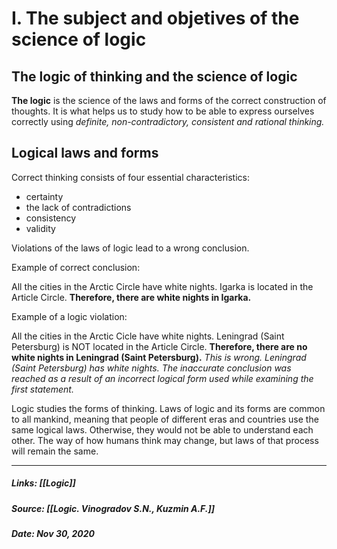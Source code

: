 # I. The subject and objetives of the science of logic

## The logic of thinking and the science of logic

**The logic** is the science of the laws and forms of the correct construction of thoughts. It is what helps us to study how to be able to express ourselves correctly using *definite, non-contradictory, consistent and rational thinking.*

## Logical laws and forms

Correct thinking consists of four essential characteristics: 
- certainty
- the lack of contradictions
- consistency 
- validity

Violations of the laws of logic lead to a wrong conclusion.

Example of correct conclusion:

All the cities in the Arctic Circle have white nights. Igarka is located in the Article Circle. **Therefore, there are white nights in Igarka.**


Example of a logic violation:

All the cities in the Arctic Cicle have white nights. Leningrad (Saint Petersburg) is NOT located in the Article Circle. **Therefore, there are no white nights in Leningrad (Saint Petersburg).**  *This is wrong. Leningrad (Saint Petersburg) has white nights. The inaccurate conclusion was reached as a result of an incorrect logical form used while examining the first statement.*

Logic studies the forms of thinking. Laws of logic and its forms are common to all mankind, meaning that people of different eras and countries use the same logical laws. Otherwise, they would not be able to understand each other. The way of how humans think may change, but laws of that process will remain the same.

---
##### Links:  [[Logic]]
##### Source: [[Logic. Vinogradov S.N., Kuzmin A.F.]]
##### Date: Nov 30, 2020